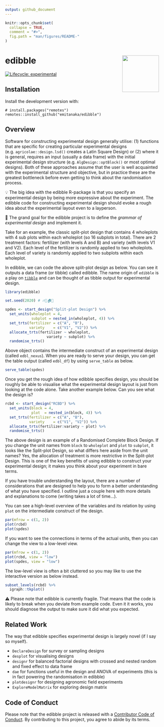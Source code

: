 ```yaml
---
output: github_document
---
```


<!-- README.md is generated from README.Rmd. Please edit that file -->

```r
knitr::opts_chunk$set(
  collapse = TRUE,
  comment = "#>",
  fig.path = "man/figures/README-"
)
```
# edibble  <img src="man/figures/logo.png" align="right" alt="" width="120" />

<!-- badges: start -->
[![Lifecycle: experimental](https://img.shields.io/badge/lifecycle-experimental-orange.svg)](https://www.tidyverse.org/lifecycle/#experimental)
<!-- badges: end -->

## Installation

Install the development version with: 

```
# install.packages("remotes")
remotes::install_github("emitanaka/edibble")
```


## Overview

Software for constructing experimental design generally utilise: (1) functions that are specific for creating particular experimental designs (e.g. `agricolae::design.lsd()` creates a Latin Square Design) or (2) where it is general, requires an input (usually a data frame) with the initial experimental design structure (e.g. `AlgDesign::optBlock()` or most optimal designs). Both of these approaches assume that the user is well acquainted with the experimental structure and objective, but in practice these are the greatest bottleneck before even getting to think about the randomisation process. 

💡 The big idea with the edibble R-package is that you specify an experimental design by being more expressive about the experiment. The edibble code for constructing experimental design should evoke a rough idea about the experimental layout even to a layperson. 

🎯 The grand goal for the edibble project is to define the _grammar of experimental design_ and implement it. 

Take for an example, the classic split-plot design that contains 4 wholeplots with 4 sub plots within each wholeplot (so 16 subplots in total). There are 2 treatment factors: fertilizer (with levels A and B) and variety (with levels V1 and V2). Each level of the fertilizer is randomly applied to two wholeplots. Each level of variety is randomly applied to two subplots within each wholeplot. 

In edibble, we can code the above split-plot design as below. You can see it outputs a data frame (or tibble) called edibble. The name origin of `edibble` is a play on [`tibble`](https://tibble.tidyverse.org/) and can be thought of as tibble output for experimental design.

```r
library(edibble)

set.seed(2020) # 🔥🦠🏠😱

spdes <- start_design("Split-plot Design") %>% 
  set_units(wholeplot = 4,
            subplot = nested_in(wholeplot, 4)) %>% 
  set_trts(fertilizer = c("A", "B"),
           variety    = c("V1", "V2")) %>% 
  allocate_trts(fertilizer ~ wholeplot, 
                   variety ~ subplot) %>% 
  randomise_trts()
```

Above object contains the intermediate construct of an experimental design (called `edbl_nexus`). When you are ready to serve your design, you can get the table output (called `edbl_df`) by using `serve_table` as below.

```r
serve_table(spdes)
```

Once you get the rough idea of how edibble specifies design, you should be roughly be able to visualise what the experimental design layout is just from looking at the code alone. Take another example below. Can you see what the design is?

```r
rcbd <- start_design("RCBD") %>% 
  set_units(block = 4,
            plot  = nested_in(block, 4)) %>% 
  set_trts(fertilizer = c("A", "B"),
           variety    = c("V1", "V2")) %>% 
  allocate_trts(fertilizer:variety ~ plot) %>% 
  randomise_trts()
```

The above design is an example of a Randomised Complete Block Design. If you change the unit names from `block` to `wholeplot` and `plot` to `subplot`, it looks like the Split-plot Design, so what differs here aside from the unit names? Yes, the allocation of treatment is more restrictive in the Split-plot Design. This is one of the key benefits of using edibble to construct your experimental design; it makes you think about your experiment in bare terms.

If you have trouble understanding the layout, there are a number of considerations that are designed to help you to form a better understanding of what you have specified. I outline just a couple here with more details and explanations to come (writing takes a lot of time...).

You can see a high-level overview of the variables and its relation by using `plot` on the intermediate construct of the design.

```r
par(mfrow = c(1, 2))
plot(rcbd)
plot(spdes)
```

If you want to see the connections in terms of the actual units, then you can change the view to a low-level view. 

```r
par(mfrow = c(1, 2))
plot(rcbd, view = "low")
plot(spdes, view = "low")
```


The low-level view is often a bit cluttered so you may like to use the interactive version as below instead. 

```r
subset_levels(rcbd) %>% 
  igraph::tkplot()
```

⚠️ Please note that edibble is currently fragile. That means that the code is likely to break when you deviate from example code. Even it it works, you should diagnose the output to make sure it did what you expected.


## Related Work

The way that edibble specifies experimental design is largely novel (if I say so myself). 

* `DeclareDesign` for survey or sampling designs
* `desplot` for visualising designs
* `designr` for balanced factorial designs with crossed and nested random and fixed effect to data frame
* `dae` for functions useful in the design and ANOVA of experiments (this is in fact powering the randomisation in edibble)
* `plotdesignr` for designing agronomic field experiments
* `ExploreModelMatrix` for exploring design matrix 

## Code of Conduct

Please note that the edibble project is released with a [Contributor Code of Conduct](https://contributor-covenant.org/version/2/0/CODE_OF_CONDUCT.html).
By contributing to this project, you agree to abide by its terms.
